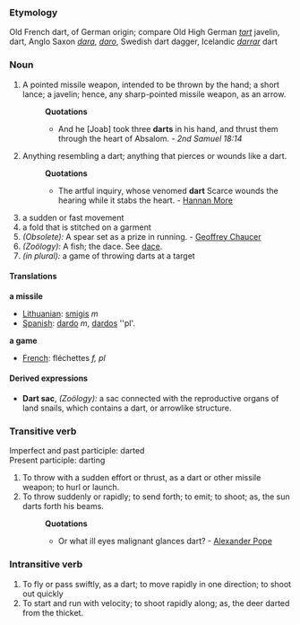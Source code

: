 ===Etymology===
Old French dart, of German origin; compare Old High German ''[[tart]]'' javelin, dart, Anglo Saxon ''[[dara]]'', ''[[daro]]'', Swedish dart dagger, Icelandic ''[[darrar]]'' dart
===Noun===
#A pointed missile weapon, intended to be thrown by the hand; a short lance; a javelin; hence, any sharp-pointed missile weapon, as an arrow.
#:'''Quotations'''
#:*And he [Joab] took three '''darts''' in his hand, and thrust them through the heart of Absalom. - ''2nd Samuel 18:14''
#Anything resembling a dart; anything that pierces or wounds like a dart.
#:'''Quotations'''
#:*The artful inquiry, whose venomed '''dart''' Scarce wounds the hearing while it stabs the heart. - [[Hannan More]]
# a sudden or fast movement
# a fold that is stitched on a garment
#''(Obsolete):'' A spear set as a prize in running. - [[Geoffrey Chaucer]]
#''(Zoölogy):'' A fish; the dace. See [[dace]]. 
#''(in plural):'' a game of throwing darts at a target
====Translations====
'''a missile'''
*[[Lithuanian]]: [[smigis]] ''m'' 
*[[Spanish]]: [[dardo]] ''m'', [[dardos]] ''pl'.
'''a game'''
*[[French]]: fléchettes ''f, pl'' 
====Derived expressions====
*'''Dart sac''', ''(Zoölogy):'' a sac connected with the reproductive organs of land snails, which contains a dart, or arrowlike structure.
===Transitive verb===
Imperfect and past participle: darted <br>
Present participle: darting
#To throw with a sudden effort or thrust, as a dart or other missile weapon; to hurl or launch.
#To throw suddenly or rapidly; to send forth; to emit; to shoot; as, the sun darts forth his beams.
#:'''Quotations'''
#:*Or what ill eyes malignant glances dart? - [[Alexander Pope]]
===Intransitive verb===
#To fly or pass swiftly, as a dart; to move rapidly in one direction; to shoot out quickly
#To start and run with velocity; to shoot rapidly along; as, the deer darted from the thicket.